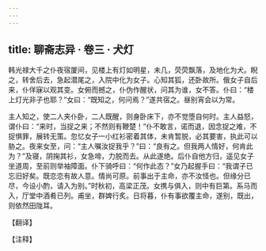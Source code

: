 ```yaml
---
---
---
```

title: 聊斋志异 · 卷三 · 犬灯
---

韩光禄大千之仆夜宿厦间，见楼上有灯如明星，未几，荧荧飘落，及地化为犬。睨之，转舍后去，急起潜尾之，入院中化为女子。心知其狐，还卧故所。俄女子自后来，仆佯寐以观其变。女俯而撼之，仆伪作醒状，问其为谁，女不答。仆曰：“楼上灯光非子也耶？”女曰：“既知之，何问焉？”遂共宿之。昼别宵会以为常。

主人知之，使二人夹仆卧，二人既醒，则身卧床下，亦不觉堕自何时。主人益怒，谓仆曰：“来时，当捉之来；不然则有鞭楚！”仆不敢言，诺而退，因念捉之难，不捉惧罪，展转无策。忽忆女子一小红衫密着其体，未肯暂脱，必其要害，执此可以胁之。夜来女至，问：“主人嘱汝捉我乎？”曰：“良有之。但我两人情好，何肯此为？”及寝，阴掬其衫，女急啼，力脱而去。从此遂绝。后仆自他方归，遥见女子坐道周，至前则举袖障面。仆下骑呼曰：“何作此态？”女乃起握手曰：“我谓子已忘旧好矣。既恋恋有故人意。情尚可原。前事出于主命，亦不汝怪也。但缘分已尽，今设小酌，请入为别。”时秋初，高梁正茂。女携与俱入，则中有巨第。系马而入，厅堂中酒肴已列。甫坐，群婢行炙。日将暮，仆有事欲覆主命，遂别，既出，则依然田陇耳。

【翻译】

【注释】

